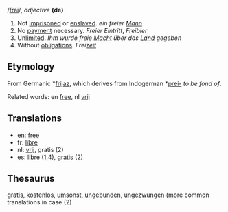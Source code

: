 /[[Pronunciation guide|frai]]/, ''adjective'' '''(de)'''

# Not [[imprisoned]] or [[enslaved]]. ''ein freier [[Mann]]''
# No [[payment]] necessary. ''Freier Eintritt'', ''Freibier''
# Un[[limit]]ed. ''Ihm wurde freie [[Macht]] über das [[Land]] gegeben''
# Without [[obligation]]s. ''Frei[[zeit]]''

==Etymology==

From Germanic *[[frijaz]], which derives from Indogerman *[[prei-]] ''to be fond of''.

Related words: en [[free]], nl [[vrij]]

==Translations==

*en: [[free]]
*fr: [[libre]]
*nl: [[vrij]], gratis (2)
*es: [[libre]] (1,4), [[gratis]] (2)

==Thesaurus==

[[gratis]], [[kostenlos]], [[umsonst]], [[ungebunden]], [[ungezwungen]] (more common translations in case (2)